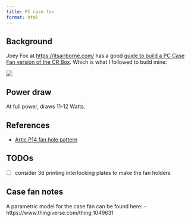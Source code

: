 ```yaml
---
title: PC case fan
format: html
---
```


## Background

Joey Fox at [https://itsairborne.com/](https://itsairborne.com/) has a good [guide to build a PC Case Fan version of the CR Box](https://itsairborne.com/building-a-pc-fan-corsi-rosenthal-box-68e7cd1ca570). Which is what I followed to build mine:

![](/img/cr_box_pc_case_fan_arctic_p14.jpg)

## Power draw

At full power, draws 11-12 Watts. 

## References

- [Artic P14 fan hole pattern](https://support.arctic.de/products/p14/techdocs/140mm_fan-Mounting_hole_pattern.pdf)

## TODOs

- [ ] consider 3d printing interlocking plates to make the fan holders

## Case fan notes

A parametric model for the case fan can be found here: 
- https://www.thingiverse.com/thing:1049631